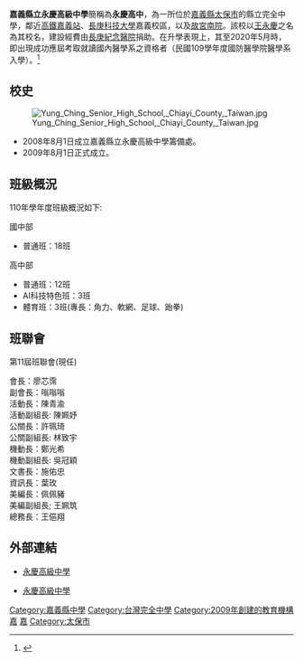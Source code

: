{{Infobox School
|name           = 嘉義縣立永慶高級中學
|other_name     = Chiayi County Yung Ching Senior High School
|motto          = [[檔案:嘉義縣立永慶高級中學校徽.jpg|200px]]
|established    = 2009年
|type           = 縣立完全中學
|affiliation    =[[File:Emblem_of_Chiayi_County.svg|28px]][[嘉義縣政府|嘉義縣政府]]
|district       = {{ROC-TW}}[[嘉義縣|嘉義縣]][[太保市|太保市]]
|grades         = 國一至高三
|principal      = [[郭春松|郭春松]]
|location       = 嘉義縣太保市信義二路1號
|website        = http://www.ycsh.cyc.edu.tw/}}
'''嘉義縣立永慶高級中學'''簡稱為'''永慶高中'''，為一所位於[[嘉義縣|嘉義縣]][[太保市|太保市]]的縣立完全中學，鄰近[[嘉義車站_(高鐵)|高鐵嘉義站]]、[[長庚科技大學|長庚科技大學]]嘉義校區，以及[[國立故宮博物院南部院區|故宮南院]]。該校以[[王永慶|王永慶]]之名為其校名，建設經費由[[長庚紀念醫院|長庚紀念醫院]]捐助。在升學表現上，其至2020年5月時，即出現成功應屆考取就讀國內醫學系之資格者（民國109學年度國防醫學院醫學系入學）。<ref>{{cite news |author1=魯永明 |title=〈永慶高中首位醫科生！謝博揚錄取國防醫學院醫學系〉 |url=https://udn.com/news/story/6925/4549896 |accessdate=2021-11-18 |work=《聯合報》 |date=2020-05-08 |archive-date=2022-04-13 |archive-url=https://web.archive.org/web/20220413234027/https://udn.com/news/story/6925/4549896 |dead-url=no }}</ref>

==校史==
[[File:Yung_Ching_Senior_High_School,_Chiayi_County,_Taiwan.jpg|thumb]]
*2008年8月1日成立嘉義縣立永慶高級中學籌備處。
*2009年8月1日正式成立。

== 班級概況 ==
110年學年度班級概況如下:
;國中部
*普通班：18班
;高中部
*普通班：12班
*AI科技特色班：3班
*體育班：3班(專長：角力、軟網、足球、跆拳)

== 班聯會 ==
第11屆班聯會(現任)
;會長：廖芯霈
;副會長：嗡嗡嗡
;活動長：陳青渝
;<nowiki>活動副組長:  陳姵妤</nowiki>
;公關長：許珮琦
;<nowiki>公關副組長:  林致宇</nowiki>
;機動長：鄭光希
;<nowiki>機動副組長:   吳冠穎</nowiki>
;文書長：施佑忠
;資訊長：葉玫
;美編長：佩佩豬
;美編副組長;  王姵筑
;總務長：王俋翔

== 外部連結 ==
* {{zh-tw}}[http://www.ycsh.cyc.edu.tw/ 永慶高級中學]{{Wayback|url=http://www.ycsh.cyc.edu.tw/ |date=20100206121925 }}
* {{zh-tw}}[http://www.ycsh.cyc.edu.tw/ 永慶高級中學] {{Wayback|url=http://www.ycsh.cyc.edu.tw/ |date=20100206121925 }}

{{嘉義縣市高級中等學校}}

[[Category:嘉義縣中學|Category:嘉義縣中學]]
[[Category:台灣完全中學|Category:台灣完全中學]]
[[Category:2009年創建的教育機構|Category:2009年創建的教育機構]]
[[Category:台灣冠以人名的教育機構|嘉]]
[[Category:臺灣公立普通型高級中等學校|嘉]]
[[Category:太保市|Category:太保市]]
